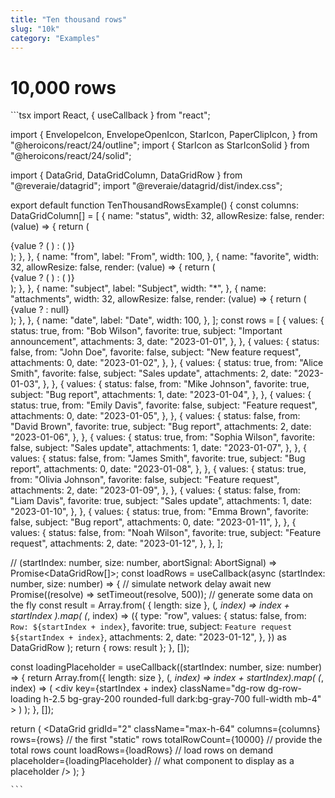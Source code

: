 ```yaml
---
title: "Ten thousand rows"
slug: "10k"
category: "Examples"
---
```

# 10,000 rows


<Tabs>
  <Tab label="Preview">
    <TenThousandRowsExample />
  </Tab>
  <Tab label="Code">
    ```tsx
import React, { useCallback } from "react";

import {
  EnvelopeIcon,
  EnvelopeOpenIcon,
  StarIcon,
  PaperClipIcon,
} from "@heroicons/react/24/outline";
import { StarIcon as StarIconSolid } from "@heroicons/react/24/solid";

import { DataGrid, DataGridColumn, DataGridRow } from "@reveraie/datagrid";
import "@reveraie/datagrid/dist/index.css";

export default function TenThousandRowsExample() {
  const columns: DataGridColumn[] = [
    {
      name: "status",
      width: 32,
      allowResize: false,
      render: (value) => {
        return (
          <div>
            {value ? (
              <EnvelopeOpenIcon className="w-full h-full" />
            ) : (
              <EnvelopeIcon className="w-full h-full" />
            )}
          </div>
        );
      },
    },
    {
      name: "from",
      label: "From",
      width: 100,
    },
    {
      name: "favorite",
      width: 32,
      allowResize: false,
      render: (value) => {
        return (
          <div>
            {value ? (
              <StarIconSolid className="w-full h-full" />
            ) : (
              <StarIcon className="w-full h-full" />
            )}
          </div>
        );
      },
    },
    {
      name: "subject",
      label: "Subject",
      width: "*",
    },
    {
      name: "attachments",
      width: 32,
      allowResize: false,
      render: (value) => {
        return (
          <div>
            {value ? <PaperClipIcon className="w-full h-full" /> : null}
          </div>
        );
      },
    },
    {
      name: "date",
      label: "Date",
      width: 100,
    },
  ];
  const rows = [
    {
      values: {
        status: true,
        from: "Bob Wilson",
        favorite: true,
        subject: "Important announcement",
        attachments: 3,
        date: "2023-01-01",
      },
    },
    {
      values: {
        status: false,
        from: "John Doe",
        favorite: false,
        subject: "New feature request",
        attachments: 0,
        date: "2023-01-02",
      },
    },
    {
      values: {
        status: true,
        from: "Alice Smith",
        favorite: false,
        subject: "Sales update",
        attachments: 2,
        date: "2023-01-03",
      },
    },
    {
      values: {
        status: false,
        from: "Mike Johnson",
        favorite: true,
        subject: "Bug report",
        attachments: 1,
        date: "2023-01-04",
      },
    },
    {
      values: {
        status: true,
        from: "Emily Davis",
        favorite: false,
        subject: "Feature request",
        attachments: 0,
        date: "2023-01-05",
      },
    },
    {
      values: {
        status: false,
        from: "David Brown",
        favorite: true,
        subject: "Bug report",
        attachments: 2,
        date: "2023-01-06",
      },
    },
    {
      values: {
        status: true,
        from: "Sophia Wilson",
        favorite: false,
        subject: "Sales update",
        attachments: 1,
        date: "2023-01-07",
      },
    },
    {
      values: {
        status: false,
        from: "James Smith",
        favorite: true,
        subject: "Bug report",
        attachments: 0,
        date: "2023-01-08",
      },
    },
    {
      values: {
        status: true,
        from: "Olivia Johnson",
        favorite: false,
        subject: "Feature request",
        attachments: 2,
        date: "2023-01-09",
      },
    },
    {
      values: {
        status: false,
        from: "Liam Davis",
        favorite: true,
        subject: "Sales update",
        attachments: 1,
        date: "2023-01-10",
      },
    },
    {
      values: {
        status: true,
        from: "Emma Brown",
        favorite: false,
        subject: "Bug report",
        attachments: 0,
        date: "2023-01-11",
      },
    },
    {
      values: {
        status: false,
        from: "Noah Wilson",
        favorite: true,
        subject: "Feature request",
        attachments: 2,
        date: "2023-01-12",
      },
    },
  ];

  // (startIndex: number, size: number,  abortSignal: AbortSignal) => Promise<DataGridRow[]>;
  const loadRows = useCallback(async (startIndex: number, size: number) => {
    // simulate network delay
    await new Promise((resolve) => setTimeout(resolve, 500));
    // generate some data on the fly
    const result = Array.from(
      { length: size },
      (_, index) => index + startIndex
    ).map(
      (_, index) =>
        ({
          type: "row",
          values: {
            status: false,
            from: `Row: ${startIndex + index}`,
            favorite: true,
            subject: `Feature request ${startIndex + index}`,
            attachments: 2,
            date: "2023-01-12",
          },
        }) as DataGridRow
    );
    return { rows: result };
  }, []);

  const loadingPlaceholder = useCallback((startIndex: number, size: number) => {
    return Array.from({ length: size }, (_, index) => index + startIndex).map(
      (_, index) => (
        <div
          key={startIndex + index}
          className="dg-row dg-row-loading h-2.5 bg-gray-200 rounded-full dark:bg-gray-700 full-width mb-4"
        ></div>
      )
    );
  }, []);

  return (
    <DataGrid
      gridId="2"
      className="max-h-64"
      columns={columns}
      rows={rows} // the first "static" rows
      totalRowCount={10000} // provide the total rows count
      loadRows={loadRows} // load rows on demand
      placeholder={loadingPlaceholder} // what component to display as a placeholder
    />
  );
}

    ```
  </Tab>
</Tabs>